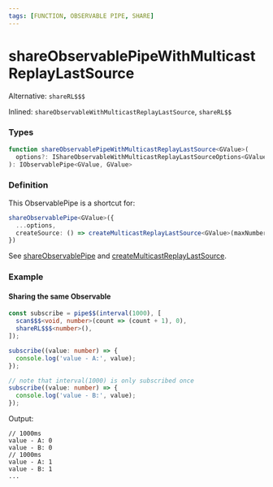 ```yaml
---
tags: [FUNCTION, OBSERVABLE PIPE, SHARE]
---
```


# shareObservablePipeWithMulticastReplayLastSource

Alternative: `shareRL$$$`

Inlined: `shareObservableWithMulticastReplayLastSource`, `shareRL$$`

### Types

```ts
function shareObservablePipeWithMulticastReplayLastSource<GValue>(
  options?: IShareObservableWithMulticastReplayLastSourceOptions<GValue>,
): IObservablePipe<GValue, GValue>
```

### Definition

This ObservablePipe is a shortcut for:

```ts
shareObservablePipe<GValue>({
  ...options,
  createSource: () => createMulticastReplayLastSource<GValue>(maxNumberOfValues),
})
```

See [shareObservablePipe](/docs/reference/share-observable-pipe/)
and [createMulticastReplayLastSource](/docs/reference/create-multicast-replay-last-source/).


### Example

#### Sharing the same Observable

```ts
const subscribe = pipe$$(interval(1000), [
  scan$$$<void, number>(count => (count + 1), 0),
  shareRL$$$<number>(),
]);

subscribe((value: number) => {
  console.log('value - A:', value);
});

// note that interval(1000) is only subscribed once
subscribe((value: number) => {
  console.log('value - B:', value);
});
```

Output:

```text
// 1000ms
value - A: 0
value - B: 0
// 1000ms
value - A: 1
value - B: 1
...
```

